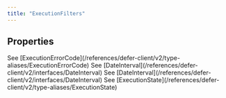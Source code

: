 ```yaml
---
title: "ExecutionFilters"
---
```


## Properties

<ResponseField name="errorCodes" type="ExecutionErrorCode[]">
  See
  [ExecutionErrorCode](/references/defer-client/v2/type-aliases/ExecutionErrorCode)
</ResponseField>
<ResponseField name="executedBy" type="string" />
<ResponseField name="functionIds" type="string[]" />
<ResponseField name="metadata" type="{ key: string; values: string[] }[]" />
<ResponseField name="scheduledAt" type="DateInterval">
  See [DateInterval](/references/defer-client/v2/interfaces/DateInterval)
</ResponseField>
<ResponseField name="startedAt" type="DateInterval">
  See [DateInterval](/references/defer-client/v2/interfaces/DateInterval)
</ResponseField>
<ResponseField name="states" type="ExecutionState[]">
  See [ExecutionState](/references/defer-client/v2/type-aliases/ExecutionState)
</ResponseField>

